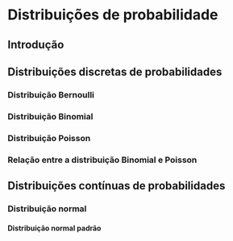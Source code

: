 # Distribuições de probabilidade {#chap:cap6}

## Introdução

## Distribuições discretas de probabilidades

### Distribuição Bernoulli

### Distribuição Binomial

### Distribuição Poisson

### Relação entre a distribuição Binomial e Poisson

## Distribuições contínuas de probabilidades

### Distribuição normal

#### Distribuição normal padrão